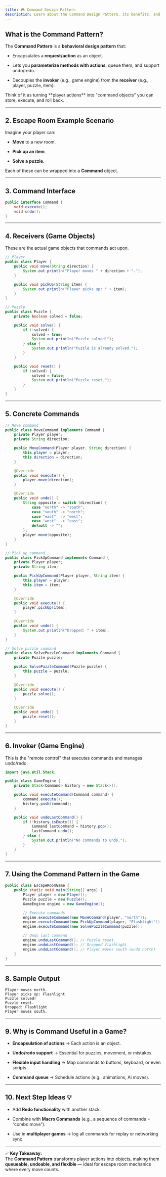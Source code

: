 ```yaml
---
title: 🎮 Command Design Pattern
description: Learn about the Command Design Pattern, its benefits, and how to implement it in your code.
---
```



## What is the Command Pattern?

The **Command Pattern** is a **behavioral design pattern** that:

- Encapsulates a **request/action** as an object.
    
- Lets you **parameterize methods with actions**, queue them, and support undo/redo.
    
- Decouples the **invoker** (e.g., game engine) from the **receiver** (e.g., player, puzzle, item).
    
<Aside type="caution" title='Key Idea' icon="star">
  Think of it as turning **player actions** into "command objects" you can store, execute, and roll back.
</Aside>

---

## 2. Escape Room Example Scenario

Imagine your player can:

- **Move** to a new room.
    
- **Pick up an item**.
    
- **Solve a puzzle**.
    

Each of these can be wrapped into a **Command** object.

---

## 3. Command Interface

```java
public interface Command {
    void execute();
    void undo();
}
```
---

## 4. Receivers (Game Objects)

These are the actual game objects that commands act upon.

```java
// Player
public class Player {
    public void move(String direction) {
        System.out.println("Player moves " + direction + ".");
    }

    public void pickUp(String item) {
        System.out.println("Player picks up: " + item);
    }
}

// Puzzle
public class Puzzle {
    private boolean solved = false;

    public void solve() {
        if (!solved) {
            solved = true;
            System.out.println("Puzzle solved!");
        } else {
            System.out.println("Puzzle is already solved.");
        }
    }

    public void reset() {
        if (solved) {
            solved = false;
            System.out.println("Puzzle reset.");
        }
    }
}
```

---

## 5. Concrete Commands

```java
// Move command
public class MoveCommand implements Command {
    private Player player;
    private String direction;

    public MoveCommand(Player player, String direction) {
        this.player = player;
        this.direction = direction;
    }

    @Override
    public void execute() {
        player.move(direction);
    }

    @Override
    public void undo() {
        String opposite = switch (direction) {
            case "north" -> "south";
            case "south" -> "north";
            case "east"  -> "west";
            case "west"  -> "east";
            default -> "";
        };
        player.move(opposite);
    }
}

// Pick up command
public class PickUpCommand implements Command {
    private Player player;
    private String item;

    public PickUpCommand(Player player, String item) {
        this.player = player;
        this.item = item;
    }

    @Override
    public void execute() {
        player.pickUp(item);
    }

    @Override
    public void undo() {
        System.out.println("Dropped: " + item);
    }
}

// Solve puzzle command
public class SolvePuzzleCommand implements Command {
    private Puzzle puzzle;

    public SolvePuzzleCommand(Puzzle puzzle) {
        this.puzzle = puzzle;
    }

    @Override
    public void execute() {
        puzzle.solve();
    }

    @Override
    public void undo() {
        puzzle.reset();
    }
}
```

---

## 6. Invoker (Game Engine)

This is the "remote control" that executes commands and manages undo/redo.

```java
import java.util.Stack;

public class GameEngine {
    private Stack<Command> history = new Stack<>();

    public void executeCommand(Command command) {
        command.execute();
        history.push(command);
    }

    public void undoLastCommand() {
        if (!history.isEmpty()) {
            Command lastCommand = history.pop();
            lastCommand.undo();
        } else {
            System.out.println("No commands to undo.");
        }
    }
}
```

---

## 7. Using the Command Pattern in the Game

```java
public class EscapeRoomGame {
    public static void main(String[] args) {
        Player player = new Player();
        Puzzle puzzle = new Puzzle();
        GameEngine engine = new GameEngine();

        // Execute commands
        engine.executeCommand(new MoveCommand(player, "north"));
        engine.executeCommand(new PickUpCommand(player, "Flashlight"));
        engine.executeCommand(new SolvePuzzleCommand(puzzle));

        // Undo last command
        engine.undoLastCommand(); // Puzzle reset
        engine.undoLastCommand(); // Dropped flashlight
        engine.undoLastCommand(); // Player moves south (undo north)
    }
}
```

---

## 8. Sample Output

```
Player moves north.
Player picks up: Flashlight
Puzzle solved!
Puzzle reset.
Dropped: Flashlight
Player moves south.
```

---

## 9. Why is Command Useful in a Game?

- **Encapsulation of actions** → Each action is an object.
    
- **Undo/redo support** → Essential for puzzles, movement, or mistakes.
    
- **Flexible input handling** → Map commands to buttons, keyboard, or even scripts.
    
- **Command queue** → Schedule actions (e.g., animations, AI moves).
    

---

## 10. Next Step Ideas 💡

- Add **Redo functionality** with another stack.
    
- Combine with **Macro Commands** (e.g., a sequence of commands = “combo move”).
    
- Use in **multiplayer games** → log all commands for replay or networking sync.
    

---

✅ **Key Takeaway:**  
The **Command Pattern** transforms player actions into objects, making them **queueable, undoable, and flexible** — ideal for escape room mechanics where every move counts.